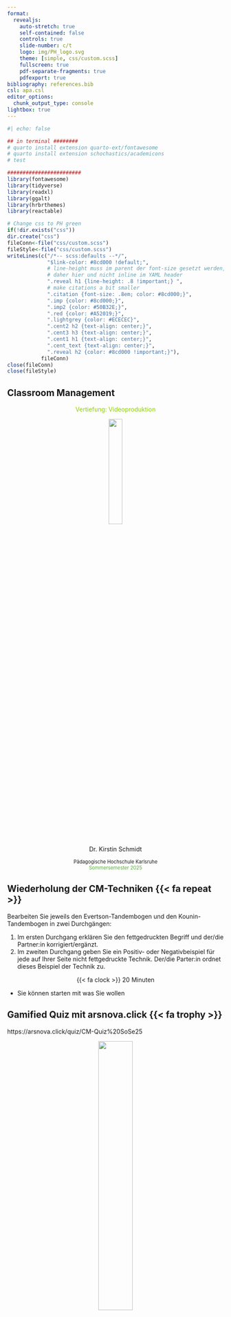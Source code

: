 ```yaml
---
format: 
  revealjs:
    auto-stretch: true
    self-contained: false
    controls: true
    slide-number: c/t
    logo: img/PH_logo.svg
    theme: [simple, css/custom.scss]
    fullscreen: true
    pdf-separate-fragments: true
    pdfexport: true
bibliography: references.bib
csl: apa.csl
editor_options: 
  chunk_output_type: console
lightbox: true
---
```


```r
#| echo: false

## in terminal ########
# quarto install extension quarto-ext/fontawesome
# quarto install extension schochastics/academicons
# test

########################
library(fontawesome)
library(tidyverse)
library(readxl)
library(ggalt)
library(hrbrthemes)
library(reactable)

# Change css to PH green
if(!dir.exists("css"))
dir.create("css")
fileConn<-file("css/custom.scss")
fileStyle<-file("css/custom.scss")
writeLines(c("/*-- scss:defaults --*/",
             "$link-color: #8cd000 !default;",
             # line-height muss im parent der font-size gesetzt werden,
             # daher hier und nicht inline im YAML header
             ".reveal h1 {line-height: .8 !important;} ", 
             # make citations a bit smaller
             ".citation {font-size: .8em; color: #8cd000;}",
             ".imp {color: #8cd000;}",
             ".imp2 {color: #50B32E;}",
             ".red {color: #A52019;}",
             ".lightgrey {color: #ECECEC}",
             ".cent2 h2 {text-align: center;}",
             ".cent3 h3 {text-align: center;}",
             ".cent1 h1 {text-align: center;}",
             ".cent_text {text-align: center;}",
             ".reveal h2 {color: #8cd000 !important;}"),
           fileConn)
close(fileConn)
close(fileStyle)
```

## Classroom Management{.cent2}
<center>
<font color="#8cd000">Vertiefung: Videoproduktion</font>

![](img/PHKA_logo.png){width="25%"}
</center>

<center>

 Dr. Kirstin Schmidt <br> 

::: {style="font-size: 0.8em"}
Pädagogische Hochschule Karlsruhe <br>
<font color="#50B32E">Sommersemester 2025</font>
:::

</center>

## Wiederholung der CM-Techniken {{< fa repeat >}}

Bearbeiten Sie jeweils den Evertson-Tandembogen und den Kounin-Tandembogen in zwei Durchgängen:

1) Im ersten Durchgang erklären Sie den fettgedruckten Begriff und der/die Partner:in korrigiert/ergänzt.
2) Im zweiten Durchgang geben Sie ein Positiv- oder Negativbeispiel für jede auf Ihrer Seite nicht fettgedruckte Technik. Der/die Parter:in ordnet dieses Beispiel der Technik zu.


<center> {{< fa clock >}} 20 Minuten </center> 

::: notes

- Sie können starten mit was Sie wollen 

:::

## Gamified Quiz mit arsnova.click {{< fa trophy >}}

https://arsnova.click/quiz/CM-Quiz%20SoSe25

<center> ![](img/arsnova.png){width=40%} </center>

::: notes

ca. 10 Minuten


:::

## Videoanalyse {{< fa magnifying-glass >}} {.smaller}
:::{.callout-note collapse=false appearance='default' icon=false}
## Arbeitsauftrag {{< fa person-digging >}} 
- Gehen Sie als Gruppe, in der Sie das Video erstellt haben, mit der Ihnen zugeteilten Gruppe zusammen. Schauen Sie sich in zwei Durchgängen Ihre beiden Videos an, gehen Sie jeweils folgende Schritte durch und machen Sie sich zu all diesen als Gruppe stichpunktartige Notizen: 
    + Wählen Sie gemeinsam eine Situation aus und beschreiben Sie diese
    + Erklären Sie das Beobachtete anhand Ihres Fachwissens zum CM (Kounin und Evertson)
    + Erörtern Sie Handlungsalternativen
    + Entscheiden Sie sich begründet für eine Handlungsalternative
    + Vergleichen Sie Ihre Ausarbeitungen zur entsprechenden Situation, mit den Intentionen der Gruppe (z.B. wurden die Classroom Management Merkmale sichtbar, die dargestellt werden sollten? Kamen weitere Merkmale zum Vorschein?)
- Entwerfen Sie gemeinsam ein Negativbeispiel für eine der beiden Analysen, in dem Sie sich bewusst nicht an die oben genannten Analyseschritte halten. Machen Sie sich hierzu ebenfalls Notizen.
- Laden Sie als Gruppe 1x Ihre Stichpunkte unter "Analyse Ihrer Videos" und nennen listen Sie im Dokument die Namen aller Beteiligten auf.

<center> {{< fa clock >}} 60 Minuten </center> 
:::

::: notes

- ca. 10-15 Minuten Negativbeispiel besprechen
- 
:::


## Analyseschritte in Anlehnung an Syring (2017) & Kohler et al. (2015) {{< fa video >}}{.smaller .scrollable}



| Analyseschritt | Mögliche Leitfragen | Beispielantworten |
|--|----------|----------|
|1. [__relevante Situationen identifizieren__]{.imp2}| - Welche Situationen sind relevant bzw. interessant vor dem Hintergrund der gewählten Theorie (im Seminar: Classroom Management)? <br>*Tipp: Schauen Sie sich das Video zunächst einmal am Stück an, bevor Sie in der zweiten Runde die relevanten Situationen identifizieren.*| Unterrichtsbeginn|
2. ausgewählte [__Situationen beschrieben__]{.imp2}|- Was geschieht? <br> - Wen sehe ich? <br> - Was sehe ich? <br> - Was wird gesprochen? | - Unterricht ist seit einigen Minuten in Gang <br> - Ein Schüler kommt zu spät <br> - Lehrperson unterbricht ihre aktuellen Erklärungen und widmet sich dem zuspätkommenden Schüler. |
3. ausgewählte [__Situationen erklären__]{.imp2}, auch durch das Anwenden des konzeptuellen [__Wissens zum Thema Classroom Management__]{.imp2} auf die Unterrichtssituation [__anwenden__]{.imp2} | - Wie handelt die Lehrperson? <br> - Welche Ursachen haben diese Handlungen?  <br> - Welche Konsequenzen haben diese Handlungen? | - Lehrperson unterbricht ihren Unterricht, widmet sich ausschließlich dem Schüler. Da sie nur diesem Schüler ihre volle Aufmerksamkeit widmet, ist die Überlappung eingeschränkt. <br> - Sie hält dem Schüler eine ausführliche Standpauke, die insgesamt 20 Sekunden dauert. Möglicherweise ist der Schüler schon häufiger zu spät gekommen, obwohl "Pünktlichkeit" als Regel festgelegt ist. Die Lehrperson überproblematisiert das Zuspätkommen und verliert so den Schwung ihres Unterrichts. |
4. [__mögliche Handlungsalternativen erörtern__]{.imp2} | Wie könnte die Lehrkraft alternativ handeln? | - Variante A: Die Lehrperson nickt dem zuspätkommenden Schüler zu und oder spricht ihn nach der Schule an. <br> - Variante B: Die Lehrperson hat ein System etabliert (z.B. Kärtchen oder Name an bestimmter Tafelstelle), das Schüler:innen darauf hinweist, dass sie am Ende der Stunde zu ihr kommen sollen. |
5. [__Beurteilung/Entscheidung vor dem Hintergrund der Theorie (im Seminar: Classroom Management)__]{.imp2} | - Wie beurteile ich die Handlungen der Lehrkraft? <br> - Welche Handlungsalternative würde ich wählen? | - Die Handlung der Lehrkraft ist problematisch, da eine effektive Klassenführung gefährdet ist. <br> - Ich würde mich für Variante B entscheiden, um zentrale Merkmale der Klassenführung - Überlappung und Schwung - zu gewährleisten und zusätzlich mit Ritualen zu arbeiten.|


# Reflexion der Videoproduktion  {{< fa brain >}}

# Noch offene Fragen?

# Vielen Dank und Ihnen nun erholsame Semesterferien! {{< fa face-smile >}}

::: notes

- denken Sie an die Abgaben am 01.03.
 
:::